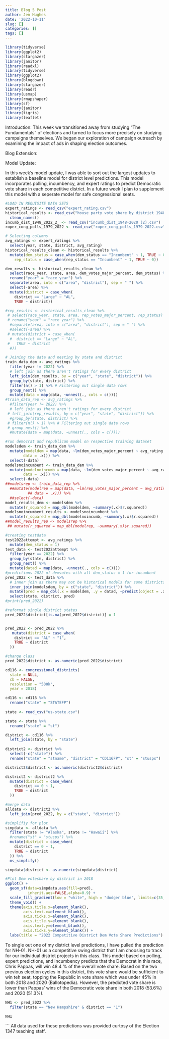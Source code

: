 ```yaml
---
title: Blog 5 Post
author: Jen Hughes
date: '2022-10-11'
slug: []
categories: []
tags: []
---
```



```r
library(tidyverse)
library(ggplot2)
library(stargazer)
library(janitor)
library(readxl)
library(tidyverse)
library(ggplot2)
library(blogdown)
library(stargazer)
library(readr)
library(usmap)
library(rmapshaper)
library(sf)
library(janitor)
library(tigris)
library(leaflet)
```

Introduction:
This week we transitioned away from studying "The Fundamentals" of elections and turned to focus more precisely on studying campaigns themselves. We began our exploration of campaign outreach by examining the impact of ads in shaping election outcomes.  

Blog Extension:


Model Update: 

In this week's model update, I was able to sort out the largest updates to establish a baseline model for district level predictions. This model incorporates polling, incumbency, and expert ratings to predict Democratic vote share in each competitive district. In a future week I plan to supplement this model with a seperate model for safe congressional seats.  

```r
#LOAD IN REQUISITE DATA SETS
expert_ratings <- read_csv("expert_rating.csv")
historical_results <- read_csv("house party vote share by district 1948-2020.csv") %>%
  clean_names()
incumb_dist_1948_2022_2_ <- read_csv("incumb_dist_1948-2020 (2).csv")
roper_cong_polls_1979_2022 <- read_csv("roper_cong_polls_1979-2022.csv")
```

```r

# Selecting columns
avg_ratings <- expert_ratings %>% 
  select(year, state, district, avg_rating)
historical_results_clean <- historical_results %>%
  mutate(dem_status = case_when(dem_status == "Incumbent" ~ 1, TRUE ~ 0),
    rep_status = case_when(rep_status == "Incumbent" ~ 1, TRUE ~ 0))

dem_results <- historical_results_clean %>% 
  select(race_year, state, area, dem_votes_major_percent, dem_status) %>% 
  rename("year" = "race_year") %>% 
  separate(area, into = c("area", "district"), sep = " ") %>% 
  select(-area) %>% 
  mutate(district = case_when(
    district == "Large" ~ "AL",
    TRUE ~ district))

#rep_results <- historical_results_clean %>% 
 # select(race_year, state, area, rep_votes_major_percent, rep_status) %>% 
 # rename("year" = "race_year") %>% 
  #separate(area, into = c("area", "district"), sep = " ") %>% 
  #select(-area) %>% 
 # mutate(district = case_when(
  #  district == "Large" ~ "AL",
 #   TRUE ~ district
  #))
```

```r

# Joining the data and nesting by state and district
train_data_dem <- avg_ratings %>% 
  filter(year != 2022) %>% 
  # left join as there aren't ratings for every district
  left_join(dem_results, by = c("year", "state", "district")) %>% 
  group_by(state, district) %>% 
  filter(n() > 1) %>% # Filtering out single data rows
  group_nest() %>% 
  mutate(data = map(data, ~unnest(., cols = c())))
#train_data_rep <- avg_ratings %>% 
  #filter(year != 2022) %>% 
  # left join as there aren't ratings for every district
 # left_join(rep_results, by = c("year", "state", "district")) %>% 
  #group_by(state, district) %>% 
 # filter(n() > 1) %>% # Filtering out single data rows
 # group_nest() %>% 
  #mutate(data = map(data, ~unnest(., cols = c())))
```

```r
#run democrat and republican model on respective training dataset
modelsdem <- train_data_dem %>% 
  mutate(modeldem = map(data, ~lm(dem_votes_major_percent ~ avg_rating + dem_status, 
        data = .x))) %>%
  select(-data)
modelsnoincumbent <- train_data_dem %>% 
  mutate(modelnoincumb = map(data, ~lm(dem_votes_major_percent ~ avg_rating, 
        data = .x))) %>%
  select(-data)
##modelsrep <- train_data_rep %>% 
  ##mutate(modelrep = map(data, ~lm(rep_votes_major_percent ~ avg_rating + rep_status, 
          ## data = .x))) %>%
  ##select(-data)
model_results_dem <- modelsdem %>% 
  mutate(r_squared = map_dbl(modeldem, ~summary(.x)$r.squared))
modelsnoincumbent_results <- modelsnoincumbent %>% 
  mutate(r_squared = map_dbl(modelnoincumb, ~summary(.x)$r.squared))
##model_results_rep <- modelsrep %>% 
 ## mutate(r_squared = map_dbl(modelrep, ~summary(.x)$r.squared))
```

```r
#creating testdata
test2022attempt <- avg_ratings %>%
  mutate(dem_status = 1)
test_data <- test2022attempt %>% 
  filter(year == 2022) %>% 
  group_by(state, district) %>% 
  group_nest() %>% 
  mutate(datad = map(data, ~unnest(., cols = c())))
#predictions 2022 of demvotes with all dem_status = 1 for incumbent
pred_2022 <- test_data %>%
  # inner join as there may not be historical models for some districts
  inner_join(modelsdem, by = c("state", "district")) %>% 
  mutate(pred = map_dbl(.x = modeldem, .y = datad, ~predict(object = .x, newdata = as.data.frame(.y)))) %>%
  select(state, district, pred)
#print(pred_2022)

```



```r
#reformat single district states 
pred_2022$district[is.na(pred_2022$district)] = 1


pred_2022 <- pred_2022 %>%
   mutate(district = case_when(
    district == "AL" ~ "1",
    TRUE ~ district
  ))

#change class
pred_2022$district <- as.numeric(pred_2022$district)
```


```r
cd116 <- congressional_districts(
  state = NULL,
  cb = FALSE,
  resolution = "500k",
  year = 2018)

cd116 <- cd116 %>%
  rename("state" = "STATEFP")
  
state <- read_csv("us-state.csv")

state <- state %>%
  rename("state" = "st")

district <- cd116 %>%
  left_join(state, by = "state")
  
district2 <- district %>%
  select(-c("state")) %>%
  rename("state" = "stname", "district" = "CD116FP", "st" = "stusps")

district2$district <- as.numeric(district2$district)

district2 <- district2 %>%
  mutate(district = case_when(
    district == 0 ~ 1,
    TRUE ~ district
  ))

#merge data 
alldata <- district2 %>%
  left_join(pred_2022, by = c("state", "district"))

#simplifiy for plot
simpdata <- alldata %>%
  filter(state != "Alaska", state != "Hawaii") %>%
  #rename("st" = "stusps") %>%
  mutate(district = case_when(
    district == 0 ~ 1,
    TRUE ~ district
  )) %>%
  ms_simplify()

simpdata$district <- as.numeric(simpdata$district)

#Plot Dem voteshare by district in 2018
ggplot() + 
  geom_sf(data=simpdata,aes(fill=pred),
          inherit.aes=FALSE,alpha=0.9) + 
  scale_fill_gradient(low = "white", high = "dodger blue", limits=c(35,60), name = "Vote Share Percentage") +
  theme_void() +
  theme(axis.title.x=element_blank(),
        axis.text.x=element_blank(),
        axis.ticks.x=element_blank(),
        axis.title.y=element_blank(),
        axis.text.y=element_blank(),
        axis.ticks.y=element_blank()) +
  labs(title = "2022 Competitive District Dem Vote Share Predictions")
```


To single out one of my district level predictions, I have pulled the prediction for NH-01. NH-01 us a competitive swing district that I am choosing to track for our individual district projects in this class. This model based on polling, expert predictions, and incumbency predicts that the Democrat in this race, Chris Pappas, will win 48.4 % of the overall vote share.  Based on the two previous election cycles in this district, this vote share would be sufficient to win teh seat, topping the Republic in vote share which was under 45% in both 2018 and 2020 (Ballotopedia). However, the predicted vote share is lower than Pappas' wins of the Democratic vote share in both 2018 (53.6%) and 2020 (51.3%). 

```r
NH1 <- pred_2022 %>% 
  filter(state == "New Hampshire" & district == "1")

NH1

```
```
All data used for these predictions was provided curtosy of the Election 1347 teaching staff.